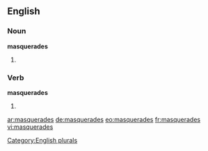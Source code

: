 ==English==

===Noun===
'''masquerades'''

# {{plural of|masquerade}}

===Verb===
'''masquerades'''

# {{third-person singular of|masquerade}}

[[Category:English plurals]]

[[ar:masquerades]]
[[de:masquerades]]
[[eo:masquerades]]
[[fr:masquerades]]
[[vi:masquerades]]
